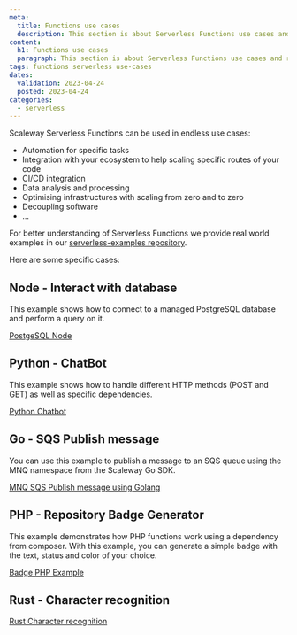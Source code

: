 ```yaml
---
meta:
  title: Functions use cases
  description: This section is about Serverless Functions use cases and real world examples
content:
  h1: Functions use cases
  paragraph: This section is about Serverless Functions use cases and real world examples
tags: functions serverless use-cases
dates:
  validation: 2023-04-24
  posted: 2023-04-24
categories:
  - serverless
---
```


Scaleway Serverless Functions can be used in endless use cases:
- Automation for specific tasks
- Integration with your ecosystem to help scaling specific routes of your code
- CI/CD integration
- Data analysis and processing
- Optimising infrastructures with scaling from zero and to zero
- Decoupling software
- ...

For better understanding of Serverless Functions we provide real world examples in our [serverless-examples repository](https://github.com/scaleway/serverless-examples).

Here are some specific cases:

## Node - Interact with database

This example shows how to connect to a managed PostgreSQL database and perform a query on it.

[PostgeSQL Node](https://github.com/scaleway/serverless-examples/blob/main/functions/postgre-sql-node/README.md)

## Python - ChatBot

This example shows how to handle different HTTP methods (POST and GET) as well as specific dependencies.

[Python Chatbot](https://github.com/scaleway/serverless-examples/tree/main/functions/python-chatbot/README.md)

## Go - SQS Publish message

You can use this example to publish a message to an SQS queue using the MNQ namespace from the Scaleway Go SDK.

[MNQ SQS Publish message using Golang](https://github.com/scaleway/serverless-examples/blob/main/functions/go-mnq-sqs-publish/README.md)

## PHP - Repository Badge Generator

This example demonstrates how PHP functions work using a dependency from composer. With this example, you can generate a simple badge with the text, status and color of your choice.

[Badge PHP Example](https://github.com/scaleway/serverless-examples/blob/main/functions/badge-php/README.md)

## Rust - Character recognition

[Rust Character recognition](https://github.com/scaleway/serverless-examples/blob/main/functions/rust-mnist/README.md)